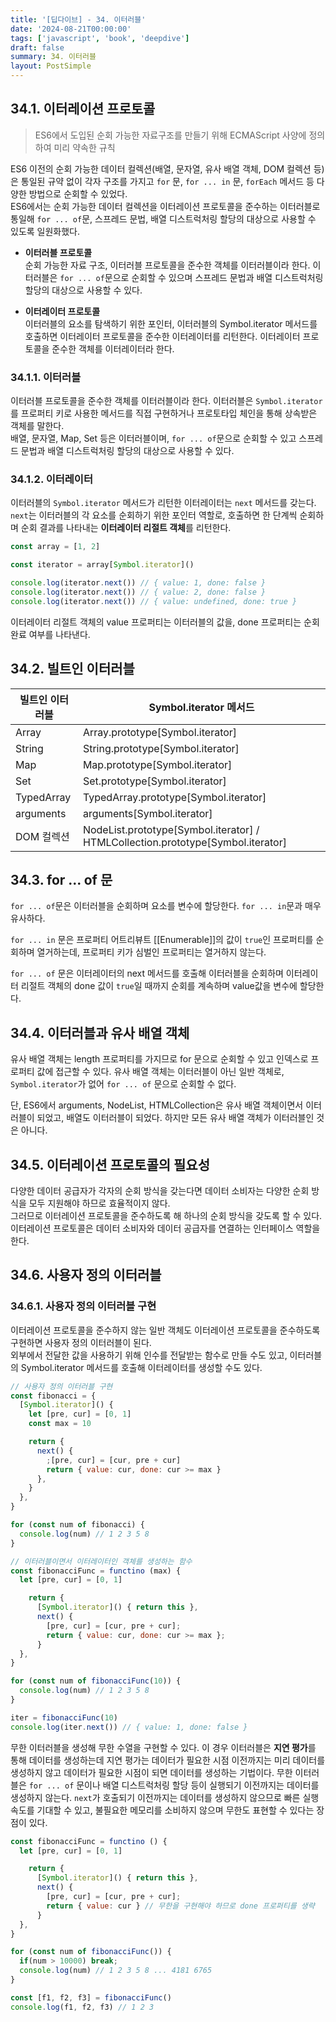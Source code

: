 ```yaml
---
title: '[딥다이브] - 34. 이터러블'
date: '2024-08-21T00:00:00'
tags: ['javascript', 'book', 'deepdive']
draft: false
summary: 34. 이터러블
layout: PostSimple
---
```


## 34.1. 이터레이션 프로토콜

> ES6에서 도입된 순회 가능한 자료구조를 만들기 위해 ECMAScript 사양에 정의하여 미리 약속한 규칙

ES6 이전의 순회 가능한 데이터 컬렉션(배열, 문자열, 유사 배열 객체, DOM 컬렉션 등)은 통일된 규약 없이 각자 구조를 가지고 `for` 문, `for ... in` 문, `forEach` 메서드 등 다양한 방법으로 순회할 수 있었다.  
ES6에서는 순회 가능한 데이터 컬렉션을 이터레이션 프로토콜을 준수하는 이터러블로 통일해 `for ... of`문, 스프레드 문법, 배열 디스트럭처링 할당의 대상으로 사용할 수 있도록 일원화했다.

- **이터러블 프로토콜**  
  순회 가능한 자료 구조, 이터러블 프로토콜을 준수한 객체를 이터러블이라 한다. 이터러블은 `for ... of`문으로 순회할 수 있으며 스프레드 문법과 배열 디스트럭처링 할당의 대상으로 사용할 수 있다.

- **이터레이터 프로토콜**  
  이터러블의 요소를 탐색하기 위한 포인터, 이터러블의 Symbol.iterator 메서드를 호출하면 이터레이터 프로토콜을 준수한 이터레이터를 리턴한다. 이터레이터 프로토콜을 준수한 객체를 이터레이터라 한다.

### 34.1.1. 이터러블

이터러블 프로토콜을 준수한 객체를 이터러블이라 한다. 이터러블은 `Symbol.iterator`를 프로퍼티 키로 사용한 메서드를 직접 구현하거나 프로토타입 체인을 통해 상속받은 객체를 말한다.  
배열, 문자열, Map, Set 등은 이터러블이며, `for ... of`문으로 순회할 수 있고 스프레드 문법과 배열 디스트럭처링 할당의 대상으로 사용할 수 있다.

### 34.1.2. 이터레이터

이터러블의 `Symbol.iterator` 메서드가 리턴한 이터레이터는 `next` 메서드를 갖는다.  
`next`는 이터러블의 각 요소를 순회하기 위한 포인터 역할로, 호출하면 한 단계씩 순회하며 순회 결과를 나타내는 **이터레이터 리절트 객체**를 리턴한다.

```js
const array = [1, 2]

const iterator = array[Symbol.iterator]()

console.log(iterator.next()) // { value: 1, done: false }
console.log(iterator.next()) // { value: 2, done: false }
console.log(iterator.next()) // { value: undefined, done: true }
```

이터레이터 리절트 객체의 value 프로퍼티는 이터러블의 값을, done 프로퍼티는 순회 완료 여부를 나타낸다.

## 34.2. 빌트인 이터러블

| 빌트인 이터러블 | Symbol.iterator 메서드                                                          |
| --------------- | ------------------------------------------------------------------------------- |
| Array           | Array.prototype[Symbol.iterator]                                                |
| String          | String.prototype[Symbol.iterator]                                               |
| Map             | Map.prototype[Symbol.iterator]                                                  |
| Set             | Set.prototype[Symbol.iterator]                                                  |
| TypedArray      | TypedArray.prototype[Symbol.iterator]                                           |
| arguments       | arguments[Symbol.iterator]                                                      |
| DOM 컬렉션      | NodeList.prototype[Symbol.iterator] / HTMLCollection.prototype[Symbol.iterator] |

## 34.3. for ... of 문

`for ... of`문은 이터러블을 순회하며 요소를 변수에 할당한다. `for ... in`문과 매우 유사하다.

`for ... in` 문은 프로퍼티 어트리뷰트 [[Enumerable]]의 값이 `true`인 프로퍼티를 순회하며 열거하는데, 프로퍼티 키가 심벌인 프로퍼티는 열거하지 않는다.

`for ... of` 문은 이터레이터의 next 메서드를 호출해 이터러블을 순회하며 이터레이터 리절트 객체의 done 값이 `true`일 때까지 순회를 계속하며 value값을 변수에 할당한다.

## 34.4. 이터러블과 유사 배열 객체

유사 배열 객체는 length 프로퍼티를 가지므로 for 문으로 순회할 수 있고 인덱스로 프로퍼티 값에 접근할 수 있다. 유사 배열 객체는 이터러블이 아닌 일반 객체로, `Symbol.iterator`가 없어 `for ... of` 문으로 순회할 수 없다.

단, ES6에서 arguments, NodeList, HTMLCollection은 유사 배열 객체이면서 이터러블이 되었고, 배열도 이터러블이 되었다. 하지만 모든 유사 배열 객체가 이터러블인 것은 아니다.

## 34.5. 이터레이션 프로토콜의 필요성

다양한 데이터 공급자가 각자의 순회 방식을 갖는다면 데이터 소비자는 다양한 순회 방식을 모두 지원해야 하므로 효율적이지 않다.  
그러므로 이터레이션 프로토콜을 준수하도록 해 하나의 순회 방식을 갖도록 할 수 있다. 이터레이션 프로토콜은 데이터 소비자와 데이터 공급자를 연결하는 인터페이스 역할을 한다.

## 34.6. 사용자 정의 이터러블

### 34.6.1. 사용자 정의 이터러블 구현

이터레이션 프로토콜을 준수하지 않는 일반 객체도 이터레이션 프로토콜을 준수하도록 구현하면 사용자 정의 이터러블이 된다.  
외부에서 전달한 값을 사용하기 위해 인수를 전달받는 함수로 만들 수도 있고, 이터러블의 Symbol.iterator 메서드를 호출해 이터레이터를 생성할 수도 있다.

```js
// 사용자 정의 이터러블 구현
const fibonacci = {
  [Symbol.iterator]() {
    let [pre, cur] = [0, 1]
    const max = 10

    return {
      next() {
        ;[pre, cur] = [cur, pre + cur]
        return { value: cur, done: cur >= max }
      },
    }
  },
}

for (const num of fibonacci) {
  console.log(num) // 1 2 3 5 8
}
```

```js
// 이터러블이면서 이터레이터인 객체를 생성하는 함수
const fibonacciFunc = functino (max) {
  let [pre, cur] = [0, 1]

    return {
      [Symbol.iterator]() { return this },
      next() {
        [pre, cur] = [cur, pre + cur];
        return { value: cur, done: cur >= max };
      }
  },
}

for (const num of fibonacciFunc(10)) {
  console.log(num) // 1 2 3 5 8
}

iter = fibonacciFunc(10)
console.log(iter.next()) // { value: 1, done: false }
```

무한 이터러블을 생성해 무한 수열을 구현할 수 있다. 이 경우 이터러블은 **지연 평가**를 통해 데이터를 생성하는데 지연 평가는 데이터가 필요한 시점 이전까지는 미리 데이터를 생성하지 않고 데이터가 필요한 시점이 되면 데이터를 생성하는 기법이다. 무한 이터러블은 `for ... of` 문이나 배열 디스트럭처링 할당 등이 실행되기 이전까지는 데이터를 생성하지 않는다. `next`가 호출되기 이전까지는 데이터를 생성하지 않으므로 빠른 실행 속도를 기대할 수 있고, 불필요한 메모리를 소비하지 않으며 무한도 표현할 수 있다는 장점이 있다.

```js
const fibonacciFunc = functino () {
  let [pre, cur] = [0, 1]

    return {
      [Symbol.iterator]() { return this },
      next() {
        [pre, cur] = [cur, pre + cur];
        return { value: cur } // 무한을 구현해야 하므로 done 프로퍼티를 생략
      }
  },
}

for (const num of fibonacciFunc()) {
  if(num > 10000) break;
  console.log(num) // 1 2 3 5 8 ... 4181 6765
}

const [f1, f2, f3] = fibonacciFunc()
console.log(f1, f2, f3) // 1 2 3
```

